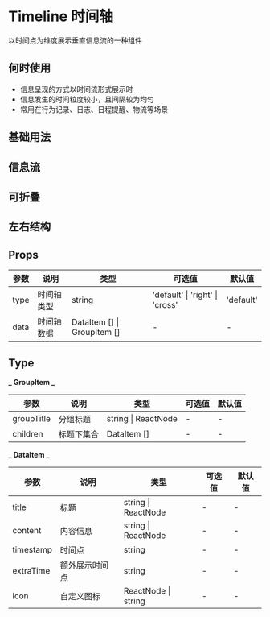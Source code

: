 # Timeline 时间轴

以时间点为维度展示垂直信息流的一种组件

## 何时使用

- 信息呈现的方式以时间流形式展示时
- 信息发生的时间粒度较小，且间隔较为均匀
- 常用在行为记录、日志、日程提醒、物流等场景

## 基础用法


<DemoBasic />

## 信息流


<DemoInfo />

## 可折叠


<DemoCollapse />

## 左右结构


<DemoCross />

## Props

| 参数 | 说明       | 类型                        | 可选值                          | 默认值    |
| ---- | ---------- | --------------------------- | ------------------------------- | --------- |
| type | 时间轴类型 | string                      | 'default' \| 'right' \| 'cross' | 'default' |
| data | 时间轴数据 | DataItem [] \| GroupItem [] | -                               | -         |

## Type

**_ GroupItem _**

| 参数       | 说明       | 类型                | 可选值 | 默认值 |
| ---------- | ---------- | ------------------- | ------ | ------ |
| groupTitle | 分组标题   | string \| ReactNode | -      | -      |
| children   | 标题下集合 | DataItem []         | -      | -      |

**_ DataItem _**

| 参数      | 说明           | 类型                | 可选值 | 默认值 |
| --------- | -------------- | ------------------- | ------ | ------ |
| title     | 标题           | string \| ReactNode | -      | -      |
| content   | 内容信息       | string \| ReactNode | -      | -      |
| timestamp | 时间点         | string              | -      | -      |
| extraTime | 额外展示时间点 | string              | -      | -      |
| icon      | 自定义图标     | ReactNode \| string | -      | -      |
